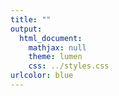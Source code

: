 ```yaml
---
title: ""
output:
  html_document:
    mathjax: null
    theme: lumen
    css: ../styles.css
urlcolor: blue
---
```


